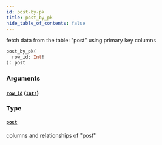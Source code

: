 ```yaml
---
id: post-by-pk
title: post_by_pk
hide_table_of_contents: false
---
```


fetch data from the table: "post" using primary key columns

```graphql
post_by_pk(
  row_id: Int!
): post
```

### Arguments

#### [`row_id`](#) ([`Int!`](../scalars/int))

### Type

#### [`post`](../objects/post)

columns and relationships of "post"
